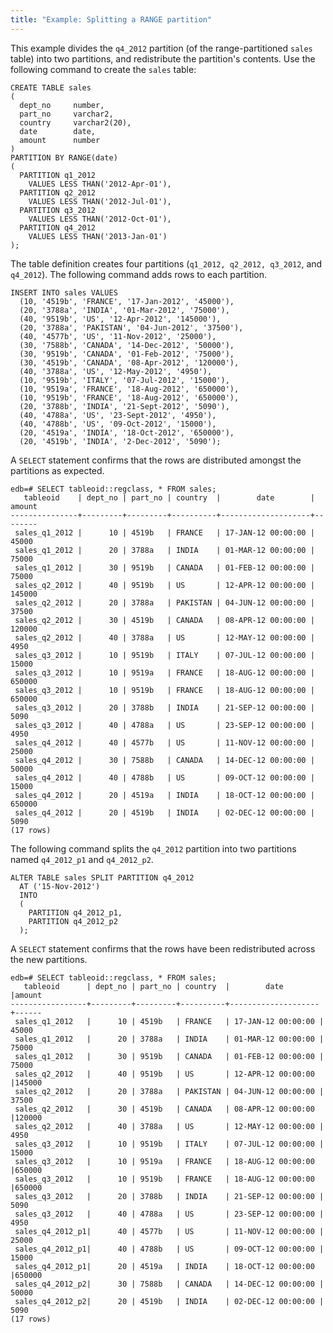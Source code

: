 ```yaml
---
title: "Example: Splitting a RANGE partition"
---
```


<div id="example_splitting_a_range_partition" class="registered_link"></div>

This example divides the `q4_2012` partition (of the range-partitioned `sales` table) into two partitions, and redistribute the partition's contents. Use the following command to create the `sales` table:

```text
CREATE TABLE sales
(
  dept_no     number,
  part_no     varchar2,
  country     varchar2(20),
  date        date,
  amount      number
)
PARTITION BY RANGE(date)
(
  PARTITION q1_2012
    VALUES LESS THAN('2012-Apr-01'),
  PARTITION q2_2012
    VALUES LESS THAN('2012-Jul-01'),
  PARTITION q3_2012
    VALUES LESS THAN('2012-Oct-01'),
  PARTITION q4_2012
    VALUES LESS THAN('2013-Jan-01')
);
```

The table definition creates four partitions (`q1_2012, q2_2012, q3_2012`, and `q4_2012`). The following command adds rows to each partition.

```text
INSERT INTO sales VALUES
  (10, '4519b', 'FRANCE', '17-Jan-2012', '45000'),
  (20, '3788a', 'INDIA', '01-Mar-2012', '75000'),
  (40, '9519b', 'US', '12-Apr-2012', '145000'),
  (20, '3788a', 'PAKISTAN', '04-Jun-2012', '37500'),
  (40, '4577b', 'US', '11-Nov-2012', '25000'),
  (30, '7588b', 'CANADA', '14-Dec-2012', '50000'),
  (30, '9519b', 'CANADA', '01-Feb-2012', '75000'),
  (30, '4519b', 'CANADA', '08-Apr-2012', '120000'),
  (40, '3788a', 'US', '12-May-2012', '4950'),
  (10, '9519b', 'ITALY', '07-Jul-2012', '15000'),
  (10, '9519a', 'FRANCE', '18-Aug-2012', '650000'),
  (10, '9519b', 'FRANCE', '18-Aug-2012', '650000'),
  (20, '3788b', 'INDIA', '21-Sept-2012', '5090'),
  (40, '4788a', 'US', '23-Sept-2012', '4950'),
  (40, '4788b', 'US', '09-Oct-2012', '15000'),
  (20, '4519a', 'INDIA', '18-Oct-2012', '650000'),
  (20, '4519b', 'INDIA', '2-Dec-2012', '5090');
```

A `SELECT` statement confirms that the rows are distributed amongst the partitions as expected.

```text
edb=# SELECT tableoid::regclass, * FROM sales;
   tableoid    | dept_no | part_no | country  |        date        | amount
---------------+---------+---------+----------+--------------------+--------
 sales_q1_2012 |      10 | 4519b   | FRANCE   | 17-JAN-12 00:00:00 |  45000
 sales_q1_2012 |      20 | 3788a   | INDIA    | 01-MAR-12 00:00:00 |  75000
 sales_q1_2012 |      30 | 9519b   | CANADA   | 01-FEB-12 00:00:00 |  75000
 sales_q2_2012 |      40 | 9519b   | US       | 12-APR-12 00:00:00 | 145000
 sales_q2_2012 |      20 | 3788a   | PAKISTAN | 04-JUN-12 00:00:00 |  37500
 sales_q2_2012 |      30 | 4519b   | CANADA   | 08-APR-12 00:00:00 | 120000
 sales_q2_2012 |      40 | 3788a   | US       | 12-MAY-12 00:00:00 |   4950
 sales_q3_2012 |      10 | 9519b   | ITALY    | 07-JUL-12 00:00:00 |  15000
 sales_q3_2012 |      10 | 9519a   | FRANCE   | 18-AUG-12 00:00:00 | 650000
 sales_q3_2012 |      10 | 9519b   | FRANCE   | 18-AUG-12 00:00:00 | 650000
 sales_q3_2012 |      20 | 3788b   | INDIA    | 21-SEP-12 00:00:00 |   5090
 sales_q3_2012 |      40 | 4788a   | US       | 23-SEP-12 00:00:00 |   4950
 sales_q4_2012 |      40 | 4577b   | US       | 11-NOV-12 00:00:00 |  25000
 sales_q4_2012 |      30 | 7588b   | CANADA   | 14-DEC-12 00:00:00 |  50000
 sales_q4_2012 |      40 | 4788b   | US       | 09-OCT-12 00:00:00 |   15000
 sales_q4_2012 |      20 | 4519a   | INDIA    | 18-OCT-12 00:00:00 | 650000
 sales_q4_2012 |      20 | 4519b   | INDIA    | 02-DEC-12 00:00:00 |   5090
(17 rows)
```

The following command splits the `q4_2012` partition into two partitions named `q4_2012_p1` and `q4_2012_p2`.

```text
ALTER TABLE sales SPLIT PARTITION q4_2012
  AT ('15-Nov-2012')
  INTO
  (
    PARTITION q4_2012_p1,
    PARTITION q4_2012_p2
  );
```

A `SELECT` statement confirms that the rows have been redistributed across the new partitions.

```text
edb=# SELECT tableoid::regclass, * FROM sales;
   tableoid      | dept_no | part_no | country  |        date        |amount
-----------------+---------+---------+----------+--------------------+------
 sales_q1_2012   |      10 | 4519b   | FRANCE   | 17-JAN-12 00:00:00 | 45000
 sales_q1_2012   |      20 | 3788a   | INDIA    | 01-MAR-12 00:00:00 | 75000
 sales_q1_2012   |      30 | 9519b   | CANADA   | 01-FEB-12 00:00:00 | 75000
 sales_q2_2012   |      40 | 9519b   | US       | 12-APR-12 00:00:00 |145000
 sales_q2_2012   |      20 | 3788a   | PAKISTAN | 04-JUN-12 00:00:00 | 37500
 sales_q2_2012   |      30 | 4519b   | CANADA   | 08-APR-12 00:00:00 |120000
 sales_q2_2012   |      40 | 3788a   | US       | 12-MAY-12 00:00:00 |  4950
 sales_q3_2012   |      10 | 9519b   | ITALY    | 07-JUL-12 00:00:00 | 15000
 sales_q3_2012   |      10 | 9519a   | FRANCE   | 18-AUG-12 00:00:00 |650000
 sales_q3_2012   |      10 | 9519b   | FRANCE   | 18-AUG-12 00:00:00 |650000
 sales_q3_2012   |      20 | 3788b   | INDIA    | 21-SEP-12 00:00:00 |  5090
 sales_q3_2012   |      40 | 4788a   | US       | 23-SEP-12 00:00:00 |  4950
 sales_q4_2012_p1|      40 | 4577b   | US       | 11-NOV-12 00:00:00 | 25000
 sales_q4_2012_p1|      40 | 4788b   | US       | 09-OCT-12 00:00:00 | 15000
 sales_q4_2012_p1|      20 | 4519a   | INDIA    | 18-OCT-12 00:00:00 |650000
 sales_q4_2012_p2|      30 | 7588b   | CANADA   | 14-DEC-12 00:00:00 | 50000
 sales_q4_2012_p2|      20 | 4519b   | INDIA    | 02-DEC-12 00:00:00 |  5090
(17 rows)
```
